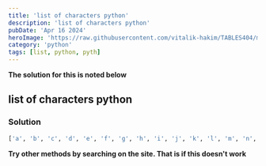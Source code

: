 ```yaml
---
title: 'list of characters python'
description: 'list of characters python'
pubDate: 'Apr 16 2024'
heroImage: 'https://raw.githubusercontent.com/vitalik-hakim/TABLES404/main/error_b/python.jpg'
category: 'python'
tags: [list, python, pyth]
---
```


**The solution for this is noted below**

## list of characters python

### Solution

```python
['a', 'b', 'c', 'd', 'e', 'f', 'g', 'h', 'i', 'j', 'k', 'l', 'm', 'n', 'o', 'p', 'q', 'r', 's', 't', 'u', 'v', 'w', 'x', 'y', 'z', 'A', 'B', 'C', 'D', 'E', 'F', 'G', 'H', 'I', 'J', 'K', 'L', 'M', 'N', 'O', 'P', 'Q', 'R', 'S', 'T', 'U', 'V', 'W', 'X', 'Y', 'Z', '!', '#', '$', '%', '&', "'", '(', ')', '*', '+', ',', '-', '.', '/', ':', ';', '<', '=', '>', '?', '@', '[', '\\', ']', '^', '_', '`', '{', '|', '}', '~', '0', '1', '2', '3', '4', '5', '6', '7', '8', '9']
```

**Try other methods by searching on the site. That is if this doesn't work**
